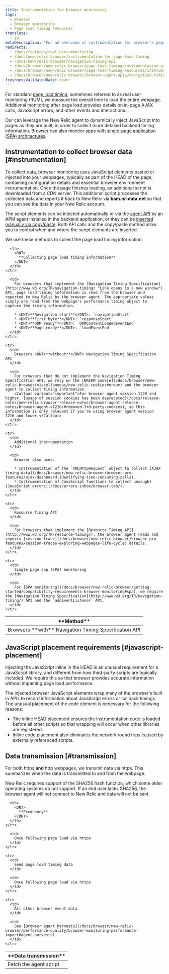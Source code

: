 ```yaml
---
title: Instrumentation for browser monitoring
tags:
  - Browser
  - Browser monitoring
  - Page load timing resources
translate:
  - jp
metaDescription: "For an overview of instrumentation for browser's page load timing and browser monitoring features, start here."
redirects:
  - /docs/features/real-user-monitoring
  - /docs/new-relic-browser/instrumentation-for-page-load-timing
  - /docs/new-relic-browser/navigation-timing-api
  - /docs/browser/new-relic-browser/page-load-timing/instrumentation-page-load-timing
  - /docs/browser/new-relic-browser/page-load-timing-resources/instrumentation-page-load-timing
  - /docs/browser/new-relic-browser/browser-agent-apis/navigation-timing-api
freshnessValidatedDate: never
---
```


For standard [page load timing](/docs/browser/new-relic-browser/page-load-timing/page-load-timing-process), sometimes referred to as real user monitoring (RUM), we measure the overall time to load the entire webpage. Additional monitoring after page load provides details on in-page AJAX calls, JavaScript errors, and other events and interactions.

Our <InlinePopover type="browser"/> can leverage the New Relic agent to dynamically inject JavaScript into pages as they are built, in order to collect more detailed backend timing information. Browser can also monitor apps with [single-page application (SPA) architectures](/docs/browser/single-page-app-monitoring/get-started/add-apps-single-page-app-monitoring).

## Instrumentation to collect browser data [#instrumentation]

To collect data, browser monitoring uses JavaScript elements pasted or injected into your webpages, typically as part of the HEAD of the page, containing configuration details and essential browser environment instrumentation. Once the page finishes loading, an additional script is downloaded from a CDN server. This additional script processes the collected data and reports it back to New Relic via <DNT>**bam.nr-data.net**</DNT> so that you can see the data in your New Relic account.

The script elements can be injected automatically or via the [agent API](/docs/browser/new-relic-browser/installation-configuration/browser-settings-ui-options-browser-monitoring#agent-instrumentation) by an APM agent installed in the backend application, or they can be [inserted manually via copy/paste](/docs/browser/new-relic-browser/installation-configuration/adding-apps-new-relic-browser#copy-paste-app). Both API calls and the copy/paste method allow you to control when and where the script elements are inserted.

We use these methods to collect the page load timing information:

<table id="navigation-api">
  <thead>
    <tr>
      <th style={{ width: "250px" }}>
        <DNT>
          **Method**
        </DNT>
      </th>

      <th>
        <DNT>
          **Collecting page load timing information**
        </DNT>
      </th>
    </tr>
  </thead>

  <tbody>
    <tr>
      <td>
        Browsers <DNT>**with**</DNT> Navigation Timing Specification API
      </td>

      <td>
        For browsers that implement the [Navigation Timing Specification](http://www.w3.org/TR/navigation-timing/ "Link opens in a new window") API, page load timing information is read from the browser and reported to New Relic by the browser agent. The appropriate values simply are read from the webpage's performance timing object to capture the timing information.

        * <DNT>**Navigation start**</DNT>: `navigationStart`
        * <DNT>**First byte**</DNT>: `responseStart`
        * <DNT>**DOM ready**</DNT>: `DOMContentLoadedEventEnd`
        * <DNT>**Page ready**</DNT>: `loadEventEnd`
      </td>
    </tr>

    <tr>
      <td>
        Browsers <DNT>**without**</DNT> Navigation Timing Specification API
      </td>

      <td>
        For browsers that do not implement the Navigation Timing Specification API, we rely on the [NREUM cookie](/docs/browser/new-relic-browser/miscellaneous/new-relic-cookies#nreum) and the browser agent to collect timing information.
        <Callout variant="important">For browser agent version 1220 and higher, [usage of session cookies has been deprecated](/docs/release-notes/new-relic-browser-release-notes/browser-agent-release-notes/browser-agent-v1220/#removed-3rd-party-cookies), so this information is only relevant if you're using browser agent version 1216 and lower.</Callout>
      </td>
    </tr>

    <tr>
      <td>
        Additional instrumentation
      </td>

      <td>
        Browser also uses:

        * Instrumentation of the `XMLHttpRequest` object to collect [AJAX timing data](/docs/browser/new-relic-browser/browser-pro-features/ajax-dashboard-identifying-time-consuming-calls).
        * Instrumentation of JavaScript functions to collect uncaught [JavaScript errors](/docs/errors-inbox/browser-tab/).
      </td>
    </tr>

    <tr>
      <td>
        Resource Timing API
      </td>

      <td>
        For browsers that implement the [Resource Timing API](http://www.w3.org/TR/resource-timing/), the browser agent reads and reports [session trace](/docs/browser/new-relic-browser/browser-pro-features/session-traces-exploring-webpages-life-cycle) details.
      </td>
    </tr>

    <tr>
      <td>
        Single page app (SPA) monitoring
      </td>

      <td>
        For [SPA monitoring](/docs/browser/new-relic-browser/getting-started/compatibility-requirements-browser-monitoring#spa), we require the [Navigation Timing Specification](http://www.w3.org/TR/navigation-timing/) API and the `addEventListener` API.
      </td>
    </tr>
  </tbody>
</table>

## JavaScript placement requirements [#javascript-placement]

Injecting the JavaScript inline in the HEAD is an unusual requirement for a JavaScript library, and different from how third-party scripts are typically included. We require this so that browser provides accurate information without impacting page load performance.

The injected browser JavaScript elements wrap many of the browser's built in APIs to record information about JavaScript errors or callback timings. The unusual placement of the code element is necessary for the following reasons:

* The inline HEAD placement ensures the instrumentation code is loaded before all other scripts so that wrapping will occur when other libraries are registered.
* Inline code placement also eliminates the network round trips caused by externally referenced scripts.

## Data transmission [#transmission]

For both https <DNT>**and**</DNT> http webpages, we transmit data via https. This summarizes when the data is transmitted to and from the webpage.

<Callout variant="important">
  New Relic requires support of the SHA256 hash function, which some older operating systems do not support. If an end user lacks SHA256, the browser agent will not connect to New Relic and data will not be sent.
</Callout>

<table>
  <thead>
    <tr>
      <th style={{ width: "250px" }}>
        <DNT>
          **Data transmission**
        </DNT>
      </th>

      <th>
        <DNT>
          **Frequency**
        </DNT>
      </th>
    </tr>
  </thead>

  <tbody>
    <tr>
      <td>
        Fetch the agent script
      </td>

      <td>
        Once following page load via https
      </td>
    </tr>

    <tr>
      <td>
        Send page load timing data
      </td>

      <td>
        Once following page load via https
      </td>
    </tr>

    <tr>
      <td>
        All other browser event data
      </td>

      <td>
        See [Browser agent harvests](/docs/browser/new-relic-browser/performance-quality/browser-monitoring-performance-impact#agent-harvests)
      </td>
    </tr>

  </tbody>
</table>
